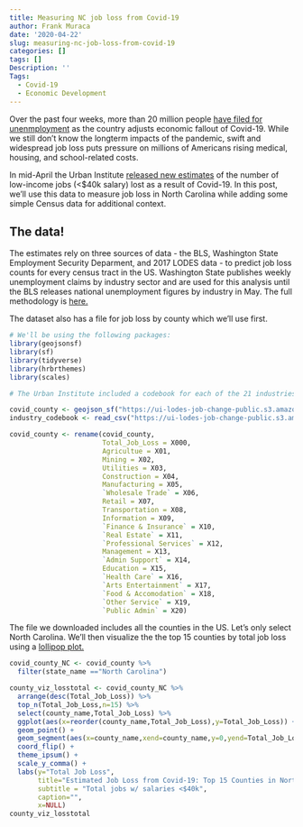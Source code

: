 ```yaml
---
title: Measuring NC job loss from Covid-19
author: Frank Muraca
date: '2020-04-22'
slug: measuring-nc-job-loss-from-covid-19
categories: []
tags: []
Description: ''
Tags:
  - Covid-19
  - Economic Development
---
```

Over the past four weeks, more than 20 million people [have filed for unenmployment](https://www.nytimes.com/2020/04/16/business/economy/unemployment-numbers-coronavirus.html) as the country adjusts economic fallout of Covid-19. While we still don't know the longterm impacts of the pandemic, swift and widespread job loss puts pressure on millions of Americans rising medical, housing, and school-related costs. 

In mid-April the Urban Institute [released new estimates](https://datacatalog.urban.org/dataset/estimated-low-income-jobs-lost-covid-19) of the number of low-income jobs (<$40k salary) lost as a result of Covid-19. In this post, we'll use this data to measure job loss in North Carolina while adding some simple Census data for additional context. 

## The data!

The estimates rely on three sources of data - the BLS, Washington State Employment Security Deparment, and 2017 LODES data - to predict job loss counts for every census tract in the US. Washington State publishes weekly unemployment claims by industry sector and are used for this analysis until the BLS releases national unemployment figures by industry in May. The full methodology is [here.](https://github.com/UrbanInstitute/covid-neighborhood-job-analysis)

The dataset also has a file for job loss by county which we'll use first.

```r
# We'll be using the following packages:
library(geojsonsf)
library(sf)
library(tidyverse)
library(hrbrthemes)
library(scales)
```

```r
# The Urban Institute included a codebook for each of the 21 industries. We'll rename the values so we know which industries to look at.

covid_county <- geojson_sf("https://ui-lodes-job-change-public.s3.amazonaws.com/sum_job_loss_county.geojson")
industry_codebook <- read_csv("https://ui-lodes-job-change-public.s3.amazonaws.com/lehd_types_s3.csv")

covid_county <- rename(covid_county,
                       Total_Job_Loss = X000,
                       Agricultue = X01,
                       Mining = X02,
                       Utilities = X03,
                       Construction = X04,
                       Manufacturing = X05,
                       `Wholesale Trade` = X06,
                       Retail = X07,
                       Transportation = X08,
                       Information = X09,
                       `Finance & Insurance` = X10,
                       `Real Estate` = X11,
                       `Professional Services` = X12,
                       Management = X13,
                       `Admin Support` = X14,
                       Education = X15,
                       `Health Care` = X16,
                       `Arts Entertainment` = X17,
                       `Food & Accomodation` = X18,
                       `Other Service` = X19,
                       `Public Admin` = X20)

```

The file we downloaded includes all the counties in the US. Let's only select North Carolina. We'll then visualize the the top 15 counties by total job loss using a [lollipop plot.](https://www.r-graph-gallery.com/lollipop-plot.html) 

```r
covid_county_NC <- covid_county %>%
  filter(state_name =="North Carolina")

county_viz_losstotal <- covid_county_NC %>%
  arrange(desc(Total_Job_Loss)) %>%
  top_n(Total_Job_Loss,n=15) %>%
  select(county_name,Total_Job_Loss) %>%
  ggplot(aes(x=reorder(county_name,Total_Job_Loss),y=Total_Job_Loss)) +
  geom_point() +
  geom_segment(aes(x=county_name,xend=county_name,y=0,yend=Total_Job_Loss)) +
  coord_flip() +
  theme_ipsum() +
  scale_y_comma() +
  labs(y="Total Job Loss",
       title="Estimated Job Loss from Covid-19: Top 15 Counties in North Carolina",
       subtitle = "Total jobs w/ salaries <$40k",
       caption="",
       x=NULL) 
county_viz_losstotal
```

